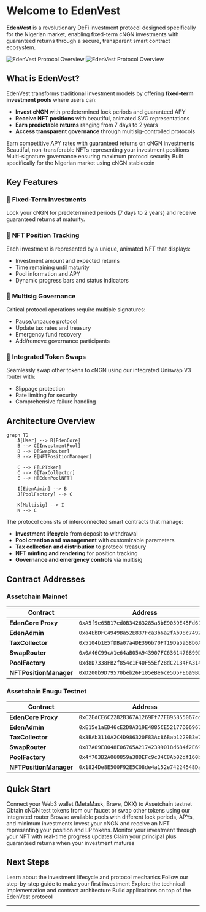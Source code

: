 # Welcome to EdenVest

**EdenVest** is a revolutionary DeFi investment protocol designed specifically for the Nigerian market, enabling fixed-term cNGN investments with guaranteed returns through a secure, transparent smart contract ecosystem.

<img
  className="block dark:hidden"
  src="/images/hero.png"
  alt="EdenVest Protocol Overview"
/>
<img
  className="hidden dark:block"
  src="/images/hero.png"
  alt="EdenVest Protocol Overview"
/>

## What is EdenVest?

EdenVest transforms traditional investment models by offering **fixed-term investment pools** where users can:

- **Invest cNGN** with predetermined lock periods and guaranteed APY
- **Receive NFT positions** with beautiful, animated SVG representations
- **Earn predictable returns** ranging from 7 days to 2 years
- **Access transparent governance** through multisig-controlled protocols

<CardGroup cols={2}>
  <Card
    title="High Yields"
    icon="chart-line"
    href="/guides/investing"
  >
    Earn competitive APY rates with guaranteed returns on cNGN investments
  </Card>
  <Card
    title="NFT Positions"
    icon="image"
    href="/guides/nft-positions"
  >
    Beautiful, non-transferable NFTs representing your investment positions
  </Card>
  <Card
    title="Multisig Security"
    icon="shield-halved"
    href="/protocol/security"
  >
    Multi-signature governance ensuring maximum protocol security
  </Card>
  <Card
    title="Nigerian Focus"
    icon="naira-sign"
    href="/protocol/tokenomics"
  >
    Built specifically for the Nigerian market using cNGN stablecoin
  </Card>
</CardGroup>

## Key Features

### 🎯 **Fixed-Term Investments**
Lock your cNGN for predetermined periods (7 days to 2 years) and receive guaranteed returns at maturity.

### 🎨 **NFT Position Tracking**
Each investment is represented by a unique, animated NFT that displays:
- Investment amount and expected returns
- Time remaining until maturity
- Pool information and APY
- Dynamic progress bars and status indicators

### 🔐 **Multisig Governance**
Critical protocol operations require multiple signatures:
- Pause/unpause protocol
- Update tax rates and treasury
- Emergency fund recovery
- Add/remove governance participants

### 💱 **Integrated Token Swaps**
Seamlessly swap other tokens to cNGN using our integrated Uniswap V3 router with:
- Slippage protection
- Rate limiting for security
- Comprehensive failure handling

## Architecture Overview

```mermaid
graph TD
    A[User] --> B[EdenCore]
    B --> C[InvestmentPool]
    B --> D[SwapRouter]
    B --> E[NFTPositionManager]
    
    C --> F[LPToken]
    C --> G[TaxCollector]
    E --> H[EdenPoolNFT]
    
    I[EdenAdmin] --> B
    J[PoolFactory] --> C
    
    K[Multisig] --> I
    K --> C
```

The protocol consists of interconnected smart contracts that manage:

- **Investment lifecycle** from deposit to withdrawal
- **Pool creation and management** with customizable parameters  
- **Tax collection and distribution** to protocol treasury
- **NFT minting and rendering** for position tracking
- **Governance and emergency controls** via multisig

## Contract Addresses

### Assetchain Mainnet

| Contract | Address |
|----------|---------|
| **EdenCore Proxy** | `0xA5f9e65B17ed0B34263285a5bE9059E45Fd61597` |
| **EdenAdmin** | `0xa4EbDFC4949Ba52E837Fca3b6a2fAb98c7492b5C` |
| **TaxCollector** | `0x5104b1E5fDBa07a4DE396b70Ff19Da5a58b6A2d1` |
| **SwapRouter** | `0x0A46C99cA1e64aB05A943907FC6361476899Dd1c` |
| **PoolFactory** | `0xd8D7338FB2f854c1F40F55Ef28dC2134FA3141f1` |
| **NFTPositionManager** | `0xD200b9D79570beb26F105eBe6ce5D5FE6a9BDC83` |

### Assetchain Enugu Testnet

| Contract | Address |
|----------|---------|
| **EdenCore Proxy** | `0xC2EdCE6C2282B367A1269Ff77FB95855067cdaaf` |
| **EdenAdmin** | `0xE15e1aED46cE2D8A319E4885CE52177D0696722D` |
| **TaxCollector** | `0x3BAb3110A2C4D986320F83Ac86Bab1229B3e7e4C` |
| **SwapRouter** | `0x87A09E8048E06765A21742399018d684f2E690b3` |
| **PoolFactory** | `0x4f703B2A060859a38DEFc9c34C8Ab02df160b15E` |
| **NFTPositionManager** | `0x1824De8E500F92E5C08de4a152e74224548Daa83` |


## Quick Start

<AccordionGroup>
  <Accordion title="1. Connect Your Wallet">
    Connect your Web3 wallet (MetaMask, Brave, OKX) to Assetchain testnet
  </Accordion>
  
  <Accordion title="2. Get Test Tokens">
    Obtain cNGN test tokens from our faucet or swap other tokens using our integrated router
  </Accordion>
  
  <Accordion title="3. Choose an Investment Pool">
    Browse available pools with different lock periods, APYs, and minimum investments
  </Accordion>
  
  <Accordion title="4. Make Your Investment">
    Invest your cNGN and receive an NFT representing your position and LP tokens.
  </Accordion>
  
  <Accordion title="5. Track Your Position">
    Monitor your investment through your NFT with real-time progress updates
  </Accordion>
  
  <Accordion title="6. Withdraw at Maturity">
    Claim your principal plus guaranteed returns when your investment matures
  </Accordion>
</AccordionGroup>

## Next Steps

<CardGroup cols={2}>
  <Card
    title="How It Works"
    icon="gear"
    href="/how-it-works"
  >
    Learn about the investment lifecycle and protocol mechanics
  </Card>
  <Card
    title="Start Investing"
    icon="rocket"
    href="/guides/investing"
  >
    Follow our step-by-step guide to make your first investment
  </Card>
  <Card
    title="Smart Contracts"
    icon="code"
    href="/contracts/overview"
  >
    Explore the technical implementation and contract architecture
  </Card>
  <Card
    title="Integration Guide"
    icon="plug"
    href="/api/overview"
  >
    Build applications on top of the EdenVest protocol
  </Card>
</CardGroup>

---

<Snippet file="support-footer.mdx" />